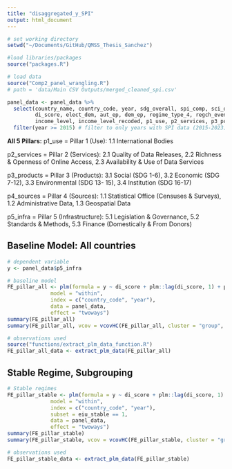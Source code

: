 ```yaml
---
title: "disaggregated_y_SPI"
output: html_document
---
```


```r
# set working directory
setwd("~/Documents/GitHub/QMSS_Thesis_Sanchez")

#load libraries/packages
source("packages.R")

# load data
source("Comp2_panel_wrangling.R") 
# path = 'data/Main CSV Outputs/merged_cleaned_spi.csv'

panel_data <- panel_data %>% 
  select(country_name, country_code, year, sdg_overall, spi_comp, sci_overall, 
         di_score, elect_dem, aut_ep, dem_ep, regime_type_4, regch_event, log_gdppc, 
         income_level, income_level_recoded, p1_use, p2_services, p3_products, p4_sources, p5_infra, goal1:goal17) %>% 
  filter(year >= 2015) # filter to only years with SPI data (2015-2023)

```

**All 5 Pillars:**
p1_use = Pillar 1 (Use): 1.1 International Bodies

p2_services = Pillar 2 (Services): 2.1 Quality of Data Releases, 2.2 Richness & Openness of Online Access, 2.3 Availability & Use of Data Services

p3_products = Pillar 3 (Products): 3.1 Social (SDG 1-6), 3.2 Economic (SDG 7-12), 3.3 Environmental (SDG 13-
15), 3.4 Institution (SDG 16-17)

p4_sources = Pillar 4 (Sources): 1.1 Statistical Office (Censuses & Surveys), 1.2 Administrative Data, 1.3 Geospatial Data

p5_infra = Pillar 5 (Infrastructure): 5.1 Legislation & Governance, 5.2 Standards & Methods, 5.3 Finance (Domestically & From Donors)

## Baseline Model: All countries 
```r
# dependent variable
y <- panel_data$p5_infra

# baseline model
FE_pillar_all <- plm(formula = y ~ di_score + plm::lag(di_score, 1) + plm::lag(di_score, 2) + plm::lag(di_score, 2) + log_gdppc + income_level_recoded,
              model = "within", 
              index = c("country_code", "year"),
              data = panel_data, 
              effect = "twoways")
summary(FE_pillar_all)
summary(FE_pillar_all, vcov = vcovHC(FE_pillar_all, cluster = "group", type = "HC1"))

# observations used
source("functions/extract_plm_data_function.R")
FE_pillar_all_data <- extract_plm_data(FE_pillar_all)
```

## Stable Regime, Subgrouping
```r
# Stable regimes 
FE_pillar_stable <- plm(formula = y ~ di_score + plm::lag(di_score, 1) + plm::lag(di_score, 2) + log_gdppc + income_level_recoded,
              model = "within", 
              index = c("country_code", "year"),
              subset = eiu_stable == 1,
              data = panel_data, 
              effect = "twoways")
summary(FE_pillar_stable)
summary(FE_pillar_stable, vcov = vcovHC(FE_pillar_stable, cluster = "group", type = "HC1"))

# observations used
FE_pillar_stable_data <- extract_plm_data(FE_pillar_stable)
```